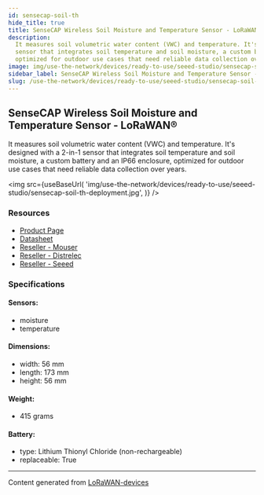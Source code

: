 ```yaml
---
id: sensecap-soil-th
hide_title: true
title: SenseCAP Wireless Soil Moisture and Temperature Sensor - LoRaWAN®
description:
  It measures soil volumetric water content (VWC) and temperature. It's designed with a 2-in-1
  sensor that integrates soil temperature and soil moisture, a custom battery and an IP66 enclosure,
  optimized for outdoor use cases that need reliable data collection over years.
image: img/use-the-network/devices/ready-to-use/seeed-studio/sensecap-soil-th-deployment.jpg
sidebar_label: SenseCAP Wireless Soil Moisture and Temperature Sensor - LoRaWAN®
slug: /use-the-network/devices/ready-to-use/seeed-studio/sensecap-soil-th
---
```



## SenseCAP Wireless Soil Moisture and Temperature Sensor - LoRaWAN®

It measures soil volumetric water content (VWC) and temperature. It's designed with a 2-in-1 sensor
that integrates soil temperature and soil moisture, a custom battery and an IP66 enclosure,
optimized for outdoor use cases that need reliable data collection over years.

<img
  src={useBaseUrl(
    'img/use-the-network/devices/ready-to-use/seeed-studio/sensecap-soil-th-deployment.jpg',
  )}
/>

### Resources

- [Product Page](https://www.seeedstudio.com/LoRaWAN-Soil-Moisture-and-Temperature-Sensor-EU868-p-4316.html)
- [Datasheet](https://files.seeedstudio.com/products/317990687/res/LoRaWAN%20Gateway%20and%20Wireless%20Sensor%20Catalog-V1.6%20NEW.pdf)
- [Reseller - Mouser](https://www.mouser.com/ProductDetail/Seeed-Studio/101990565/?qs=wnTfsH77Xs6z38MfPrPBUw%3D%3D)
- [Reseller - Distrelec](https://www.distrelec.nl/en/sensecap-lorawan-wireless-soil-moisture-and-temperature-sensor-ip66-868mhz-seeed-studio-101990564/p/30167645?q=sensecap&pos=6&origPos=6&origPageSize=50&track=true)
- [Reseller - Seeed](https://www.seeedstudio.com/LoRaWAN-Soil-Moisture-and-Temperature-Sensor-EU868-p-4316.html)

### Specifications

#### Sensors:

- moisture
- temperature

#### Dimensions:

- width: 56 mm
- length: 173 mm
- height: 56 mm

#### Weight:

- 415 grams

#### Battery:

- type: Lithium Thionyl Chloride (non-rechargeable)
- replaceable: True

---

Content generated from [LoRaWAN-devices](https://github.com/TheThingsNetwork/lorawan-devices)
